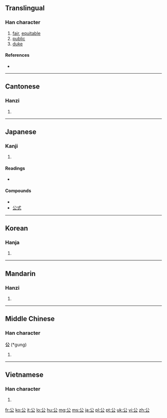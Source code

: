 ==Translingual==

===Han character===
{{Han char|rn=12|rad=八|as=02|sn=4|four=8073<sub>2</sub>|canj=金戈 (CI)|ids=⿱[[八]][[厶]]}}

# [[fair]], [[equitable]]
# [[public]]
# [[duke]]

====References====
* {{Han ref|kx=0126.280|dkj=01452|dj=0277.010|hdz=10242.010|uh=516C|ud=20844|bh=A4BD|bd=42173}}

----

==Cantonese==

===Hanzi===
{{yue-hanzi|jyut=|y=gung1}}

# {{defn|Cantonese|sort=八02}}

----

==Japanese==

===Kanji===
{{ja-kanji|grade=2|rs=八02}}

# {{defn|Japanese|sort=八02}}

====Readings====
* {{ja-readings|on=[[こう]] (kō)|kun=[[おおやけ]] (ooyake), [[きみ]] (kimi)}}

====Compounds====
* {{term|公園||park|tr=こうえん, kōen|lang=ja|sc=Jpan}}
* [[公式]]

----

==Korean==

===Hanja===
{{ko-hanja|hangeul=공|eumhun=공변될|rv=gong|mr=kong}}

# {{defn|Korean|sort=八02}}

----

==Mandarin==

===Hanzi===
{{cmn-hanzi|pin=[[gōng]] ([[gong1]])|wg=kung<sup>1</sup>}}

# {{defn|Mandarin|sort=八02}}

----

==Middle Chinese==

===Han character===
'''公''' (*gung)<!--asterisk indicates that this is a reconstructed pronunciation-->

# {{defn|Middle Chinese|sort=八02}}

----

==Vietnamese==

===Han character===
{{vi-hantu|[[công]]|rs=八02}}

# {{defn|Vietnamese|sort=八02}}

[[fr:公]]
[[ko:公]]
[[it:公]]
[[lo:公]]
[[hu:公]]
[[mg:公]]
[[ms:公]]
[[ja:公]]
[[pl:公]]
[[pt:公]]
[[uk:公]]
[[vi:公]]
[[zh:公]]